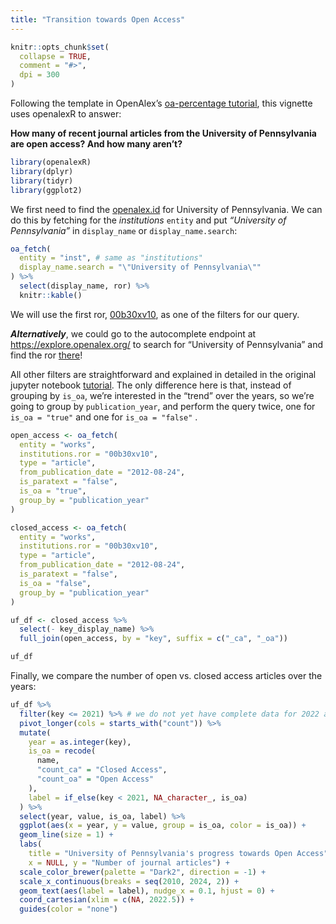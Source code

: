 ```yaml
---
title: "Transition towards Open Access"
---
```


```r
knitr::opts_chunk$set(
  collapse = TRUE,
  comment = "#>",
  dpi = 300
)
```

Following the template in OpenAlex's [oa-percentage tutorial](https://github.com/ourresearch/openalex-api-tutorials/blob/develop/notebooks/institutions/oa-percentage.ipynb), this vignette uses openalexR to answer:

**How many of recent journal articles from the University of Pennsylvania are open access? And how many aren't?**

```r
library(openalexR)
library(dplyr)
library(tidyr)
library(ggplot2)
```

We first need to find the [openalex.id](https://docs.openalex.org/how-to-use-the-api/get-single-entities#the-openalex-id) for University of Pennsylvania.
We can do this by fetching for the *institutions* `entity` and put *"University of Pennsylvania"* in `display_name` or `display_name.search`:

```r
oa_fetch(
  entity = "inst", # same as "institutions"
  display_name.search = "\"University of Pennsylvania\""
) %>%
  select(display_name, ror) %>% 
  knitr::kable()
```

We will use the first ror, [00b30xv10](https://ror.org/00b30xv10), as one of the filters for our query.

***Alternatively***, we could go to the autocomplete endpoint at <https://explore.openalex.org/> to search for "University of Pennsylvania" and find the ror [there](https://explore.openalex.org/institutions/I79576946)!

All other filters are straightforward and explained in detailed in the original jupyter notebook [tutorial](https://github.com/ourresearch/openalex-api-tutorials/blob/develop/notebooks/institutions/oa-percentage.ipynb).
The only difference here is that, instead of grouping by `is_oa`, we're interested in the "trend" over the years, so we're going to group by `publication_year`, and perform the query twice, one for `is_oa = "true"` and one for `is_oa = "false"` .

```r
open_access <- oa_fetch(
  entity = "works",
  institutions.ror = "00b30xv10",
  type = "article",
  from_publication_date = "2012-08-24",
  is_paratext = "false",
  is_oa = "true",
  group_by = "publication_year"
)

closed_access <- oa_fetch(
  entity = "works",
  institutions.ror = "00b30xv10",
  type = "article",
  from_publication_date = "2012-08-24",
  is_paratext = "false",
  is_oa = "false",
  group_by = "publication_year"
)

uf_df <- closed_access %>%
  select(- key_display_name) %>%
  full_join(open_access, by = "key", suffix = c("_ca", "_oa")) 

uf_df
```

Finally, we compare the number of open vs. closed access articles over the years:

```r
uf_df %>%
  filter(key <= 2021) %>% # we do not yet have complete data for 2022 and after
  pivot_longer(cols = starts_with("count")) %>%
  mutate(
    year = as.integer(key),
    is_oa = recode(
      name,
      "count_ca" = "Closed Access",
      "count_oa" = "Open Access"
    ),
    label = if_else(key < 2021, NA_character_, is_oa)
  ) %>% 
  select(year, value, is_oa, label) %>%
  ggplot(aes(x = year, y = value, group = is_oa, color = is_oa)) +
  geom_line(size = 1) +
  labs(
    title = "University of Pennsylvania's progress towards Open Access",
    x = NULL, y = "Number of journal articles") +
  scale_color_brewer(palette = "Dark2", direction = -1) +
  scale_x_continuous(breaks = seq(2010, 2024, 2)) +
  geom_text(aes(label = label), nudge_x = 0.1, hjust = 0) +
  coord_cartesian(xlim = c(NA, 2022.5)) +
  guides(color = "none")
```
